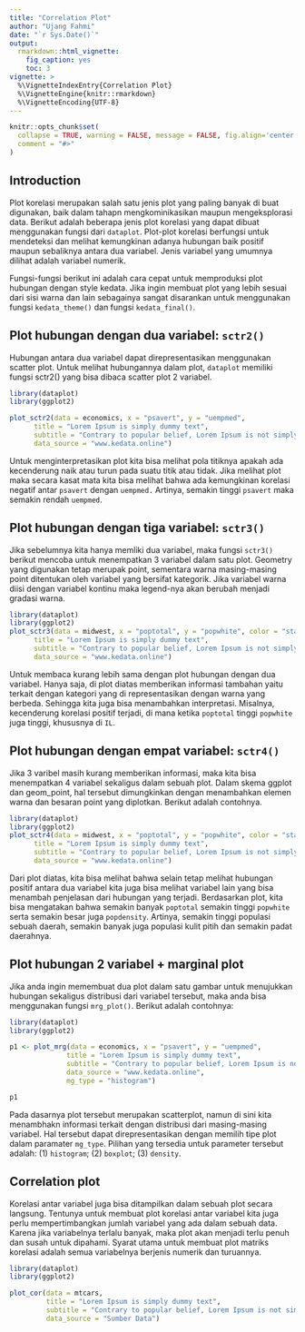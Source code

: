 ```yaml
---
title: "Correlation Plot"
author: "Ujang Fahmi"
date: "`r Sys.Date()`"
output: 
  rmarkdown::html_vignette:
    fig_caption: yes
    toc: 3
vignette: >
  %\VignetteIndexEntry{Correlation Plot}
  %\VignetteEngine{knitr::rmarkdown}
  %\VignetteEncoding{UTF-8}
---
```


```r
knitr::opts_chunk$set(
  collapse = TRUE, warning = FALSE, message = FALSE, fig.align='center', fig.width=7, fig.height=5,
  comment = "#>"
)
```

## Introduction

Plot korelasi merupakan salah satu jenis plot yang paling banyak di buat digunakan, baik dalam tahapn mengkominikasikan maupun mengeksplorasi data. Berikut adalah beberapa jenis plot korelasi yang dapat dibuat menggunakan fungsi dari `dataplot`. Plot-plot korelasi berfungsi untuk mendeteksi dan melihat kemungkinan adanya hubungan baik positif maupun sebaliknya antara dua variabel. Jenis variabel yang umumnya dilihat adalah variabel numerik. 

Fungsi-fungsi berikut ini adalah cara cepat untuk memproduksi plot hubungan dengan style kedata. Jika ingin membuat plot yang lebih sesuai dari sisi warna dan lain sebagainya sangat disarankan untuk menggunakan fungsi `kedata_theme()` dan fungsi `kedata_final()`.

## Plot hubungan dengan dua variabel: `sctr2()`

Hubungan antara dua variabel dapat direpresentasikan menggunakan scatter plot. Untuk melihat hubungannya dalam plot, `dataplot` memiliki fungsi sctr2() yang bisa dibaca scatter plot 2 variabel.  

```r
library(dataplot)
library(ggplot2)

plot_sctr2(data = economics, x = "psavert", y = "uempmed",
      title = "Lorem Ipsum is simply dummy text",
      subtitle = "Contrary to popular belief, Lorem Ipsum is not simply random text",
      data_source = "www.kedata.online")
```

Untuk menginterpretasikan plot kita bisa melihat pola titiknya apakah ada kecenderung naik atau turun pada suatu titik atau tidak. Jika melihat plot \ref{fig:sctr2} maka secara kasat mata kita bisa melihat bahwa ada kemungkinan korelasi negatif antar `psavert` dengan `uempmed.` Artinya, semakin tinggi `psavert` maka semakin rendah `uempmed`.

## Plot hubungan dengan tiga variabel: `sctr3()`

Jika sebelumnya kita hanya memliki dua variabel, maka fungsi `sctr3()` berikut mencoba untuk menempatkan 3 variabel dalam satu plot. Geometry yang digunakan tetap merupak point, sementara warna masing-masing point ditentukan oleh variabel yang bersifat kategorik. Jika variabel warna diisi dengan variabel kontinu maka legend-nya akan berubah menjadi gradasi warna. 

```r
library(dataplot)
library(ggplot2)
plot_sctr3(data = midwest, x = "poptotal", y = "popwhite", color = "state",
      title = "Lorem Ipsum is simply dummy text",
      subtitle = "Contrary to popular belief, Lorem Ipsum is not simply random text",
      data_source = "www.kedata.online")
```

Untuk membaca kurang lebih sama dengan plot hubungan dengan dua variabel. Hanya saja, di plot diatas memberikan informasi tambahan yaitu terkait dengan kategori yang di representasikan dengan warna yang berbeda. Sehingga kita juga bisa menambahkan interpretasi. Misalnya, kecenderung korelasi positif terjadi, di mana ketika `poptotal` tinggi `popwhite` juga tinggi, khususnya di `IL`.

## Plot hubungan dengan empat variabel: `sctr4()`

Jika 3 varibel masih kurang memberikan informasi, maka kita bisa menempatkan 4 variabel sekaligus dalam sebuah plot. Dalam skema ggplot dan geom_point, hal tersebut dimungkinkan dengan menambahkan elemen warna dan besaran point yang diplotkan. Berikut adalah contohnya. 

```r
library(dataplot)
library(ggplot2)
plot_sctr4(data = midwest, x = "poptotal", y = "popwhite", color = "state", size = "popdensity",
      title = "Lorem Ipsum is simply dummy text",
      subtitle = "Contrary to popular belief, Lorem Ipsum is not simply random text",
      data_source = "www.kedata.online")
```

Dari plot diatas, kita bisa melihat bahwa selain tetap melihat hubungan positif antara dua variabel kita juga bisa melihat variabel lain yang bisa menambah penjelasan dari hubungan yang terjadi. Berdasarkan plot, kita bisa mengatakan bahwa semakin banyak `poptotal` semakin tinggi `popwhite` serta semakin besar juga `popdensity`. Artinya, semakin tinggi populasi sebuah daerah, semakin banyak juga populasi kulit pitih dan semakin padat daerahnya.

## Plot hubungan 2 variabel + marginal plot

Jika anda ingin memembuat dua plot dalam satu gambar untuk menujukkan hubungan sekaligus distribusi dari variabel tersebut, maka anda bisa menggunakan fungsi `mrg_plot()`. Berikut adalah contohnya: 

```r
library(dataplot)
library(ggplot2)

p1 <- plot_mrg(data = economics, x = "psavert", y = "uempmed",
              title = "Lorem Ipsum is simply dummy text",
              subtitle = "Contrary to popular belief, Lorem Ipsum is not simply random text",
              data_source = "www.kedata.online",
              mg_type = "histogram")

p1
```

Pada dasarnya plot tersebut merupakan scatterplot, namun di sini kita menambhakn informasi terkait dengan distribusi dari masing-masing variabel. Hal tersebut dapat direpresentasikan dengan memilih tipe plot dalam paramater `mg_type`. Pilihan yang tersedia untuk parameter tersebut adalah: (1) `histogram`; (2) `boxplot`; (3) `density`. 

## Correlation plot

Korelasi antar variabel juga bisa ditampilkan dalam sebuah plot secara langsung. Tentunya untuk membuat plot korelasi antar variabel kita juga perlu mempertimbangkan jumlah variabel yang ada dalam sebuah data. Karena jika variabelnya terlalu banyak, maka plot akan menjadi terlu penuh dan susah untuk dipahami. Syarat utama untuk membuat plot matriks korelasi adalah semua variabelnya berjenis numerik dan turuannya. 

```r
library(dataplot)
library(ggplot2)

plot_cor(data = mtcars,
         title = "Lorem Ipsum is simply dummy text",
         subtitle = "Contrary to popular belief, Lorem Ipsum is not simply random text",
         data_source = "Sumber Data")
```

